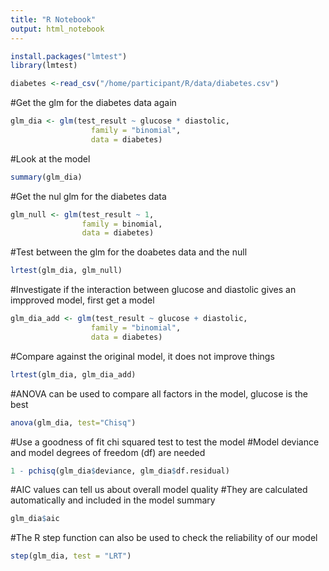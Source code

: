 ```yaml
---
title: "R Notebook"
output: html_notebook
---
```


```r
install.packages("lmtest")
library(lmtest)
```

```r
diabetes <-read_csv("/home/participant/R/data/diabetes.csv")
```

#Get the glm for the diabetes data again
```r
glm_dia <- glm(test_result ~ glucose * diastolic,
                  family = "binomial",
                  data = diabetes)
```

#Look at the model
```r
summary(glm_dia)
```
#Get the nul glm for the diabetes data
```r
glm_null <- glm(test_result ~ 1, 
                family = binomial, 
                data = diabetes)
```

#Test between the glm for the doabetes data and the null
```r
lrtest(glm_dia, glm_null)
```

#Investigate if the interaction between glucose and diastolic gives an impproved model, first get a model
```r
glm_dia_add <- glm(test_result ~ glucose + diastolic,
                  family = "binomial",
                  data = diabetes)
```

#Compare against the original model, it does not improve things
```r
lrtest(glm_dia, glm_dia_add)
```

#ANOVA can be used to compare all factors in the model, glucose is the best
```r
anova(glm_dia, test="Chisq")
```

#Use a goodness of fit chi squared test to test the model
#Model deviance and model degrees of freedom (df) are needed
```r
1 - pchisq(glm_dia$deviance, glm_dia$df.residual)
```

#AIC values can tell us about overall model quality
#They are calculated automatically and included in the model summary
```r
glm_dia$aic
```

#The R step function can also be used to check the reliability of our model
```r
step(glm_dia, test = "LRT")
```

